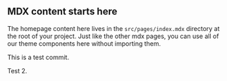 

## MDX content starts here

<PageDescription>

The homepage content here lives in the `src/pages/index.mdx` directory at the root of your project. Just like the other mdx pages, you can use all of our theme components here without importing them.

This is a test commit.

Test 2.

</PageDescription>
